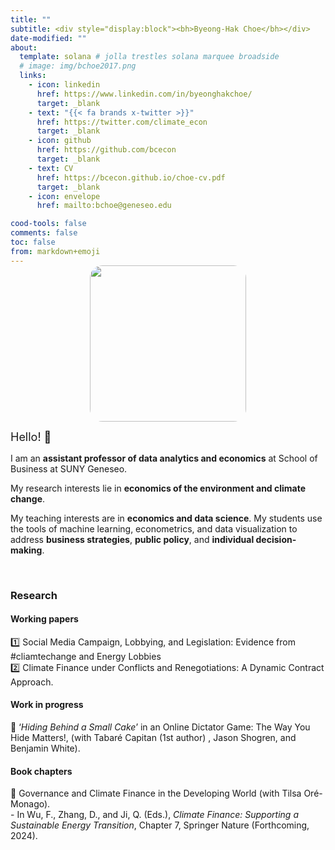 ```yaml
---
title: ""
subtitle: <div style="display:block"><bh>Byeong-Hak Choe</bh></div> 
date-modified: ""
about:
  template: solana # jolla trestles solana marquee broadside
  # image: img/bchoe2017.png
  links: 
    - icon: linkedin
      href: https://www.linkedin.com/in/byeonghakchoe/
      target: _blank
    - text: "{{< fa brands x-twitter >}}"
      href: https://twitter.com/climate_econ
      target: _blank
    - icon: github
      href: https://github.com/bcecon
      target: _blank
    - text: CV
      href: https://bcecon.github.io/choe-cv.pdf
      target: _blank
    - icon: envelope
      href: mailto:bchoe@geneseo.edu

cood-tools: false
comments: false
toc: false
from: markdown+emoji
---
```


<div style="display:block; margin:-15px;"></div>

:::: {.quarto-about-trestles}

::: {.about-entity}

<p style="display: flex; justify-content: center; align-items: center;">
    <img src="img/bchoe2017.png"  style="border-radius: 20px; width: 250px; height: auto;">
</p>
:::

::: {.about-contents}


<font size = "4">Hello! 👋 </font>

<div style="display:block; margin:15px;"></div>

I am an **assistant professor of data analytics and economics** at School of Business at SUNY Geneseo.

My research interests lie in **economics of the environment and climate change**.

My teaching interests are in **economics and data science**. My students use the tools of machine learning, econometrics, and data visualization to address **business strategies**, **public policy**, and **individual decision-making**.

:::

::::

<!-- :::: {.columns} -->

<!-- ::: {.column width="5%"} -->

<!-- ::: -->

<!-- ::: {.column width="15%"} -->

<!-- <p style="display: flex; justify-content: center; align-items: center;"> -->
<!--     <img src="img/bchoe2017.png"  style="border-radius: 20px; width: 175px; height: auto;"> -->
<!-- </p> -->
<!-- ::: -->

<!-- ::: {.column width="7.5%"} -->

<!-- ::: -->

<!-- ::: {.column width="72.5%"} -->


<!-- <font size = "4">Hello! 👋 </font> -->

<!-- <div style="display:block; margin:15px;"></div> -->

<!-- I am an **assistant professor of data analytics and economics** at School of Business at SUNY Geneseo. -->

<!-- My research interests lie in **economics of the environment and climate change**. -->

<!-- My teaching interests are in **economics and data science**. My students use the tools of machine learning, econometrics, and data visualization to address **business strategies**, **public policy**, and **individual decision-making**. -->

<!-- ::: -->

<!-- :::: -->

<br>

### Research

#### Working papers

1️⃣ Social Media Campaign, Lobbying, and Legislation: Evidence from #cliamtechange and Energy Lobbies\
2️⃣ Climate Finance under Conflicts and Renegotiations: A Dynamic Contract Approach.


#### Work in progress

🌟 '*Hiding Behind a Small Cake*' in an Online Dictator Game: The Way You Hide Matters!, (with Tabaré Capitan (1st author) , Jason Shogren, and Benjamin White).



#### Book chapters

🌟 Governance and Climate Finance in the Developing World (with Tilsa Oré-Monago).\
  -&nbsp;In Wu, F., Zhang, D., and Ji, Q. (Eds.), *Climate Finance: Supporting a Sustainable Energy Transition*, Chapter 7, Springer Nature (Forthcoming, 2024).
